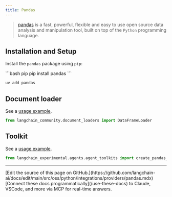 ```yaml
---
title: Pandas
---
```


>[pandas](https://pandas.pydata.org) is a fast, powerful, flexible and easy to use open source data analysis and manipulation tool,
built on top of the `Python` programming language.

## Installation and Setup

Install the `pandas` package using `pip`:

<CodeGroup>
```bash pip
pip install pandas
```

```bash uv
uv add pandas
```
</CodeGroup>


## Document loader

See a [usage example](/oss/python/integrations/document_loaders/pandas_dataframe).

```python
from langchain_community.document_loaders import DataFrameLoader
```

## Toolkit

See a [usage example](/oss/python/integrations/tools/pandas).

```python
from langchain_experimental.agents.agent_toolkits import create_pandas_dataframe_agent
```

---

<Callout icon="pen-to-square" iconType="regular">
    [Edit the source of this page on GitHub.](https://github.com/langchain-ai/docs/edit/main/src/oss/python/integrations/providers/pandas.mdx)
</Callout>
<Tip icon="terminal" iconType="regular">
    [Connect these docs programmatically](/use-these-docs) to Claude, VSCode, and more via MCP for    real-time answers.
</Tip>
